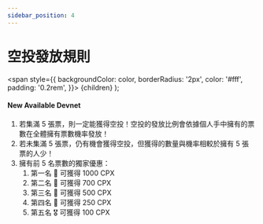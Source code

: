 ```yaml
---
sidebar_position: 4
---
```


# 空投發放規則

  <span
    style={{
      backgroundColor: color,
      borderRadius: '2px',
      color: '#fff',
      padding: '0.2rem',
    }}>
    {children}
  </span>
);

#### New Available <Highlight color="#25c2a0">Devnet</Highlight>

1. 若集滿 5 張票，則一定能獲得空投！空投的發放比例會依據個人手中擁有的票數在全體擁有票數機率發放！
2. 若未集滿 5 張票，仍有機會獲得空投，但獲得的數量與機率相較於擁有 5 張票的人少！
3. 擁有前 5 名票數的獨家優惠：
    1. 第一名 🥇 可獲得 1000 CPX 
    2. 第二名 🥈 可獲得 700 CPX
    3. 第三名 🥉 可獲得 500 CPX
    4. 第四名 🏅 可獲得 250 CPX
    5. 第五名 🎖 可獲得 100 CPX

